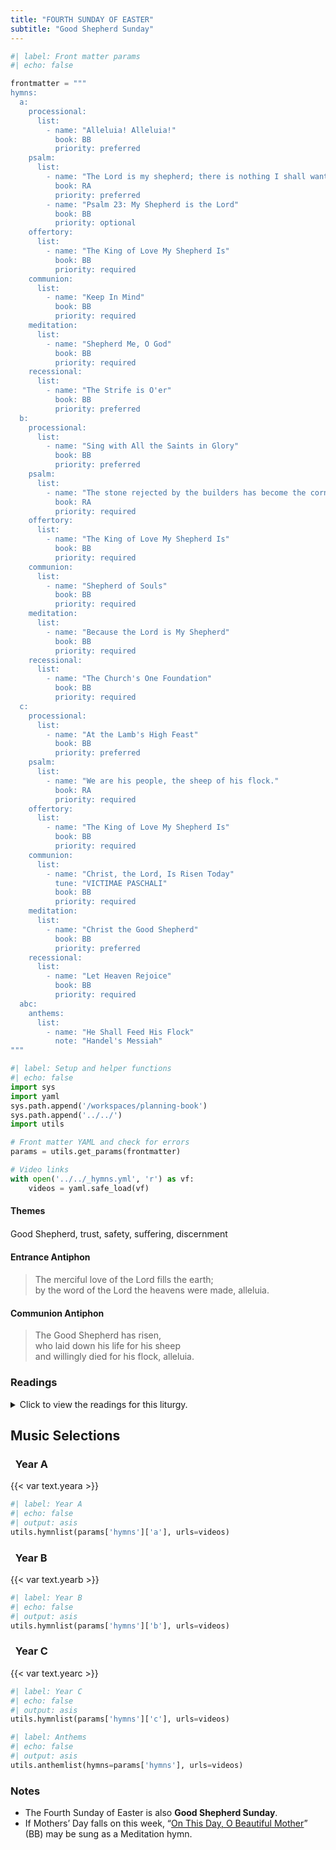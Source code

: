 ```yaml
---
title: "FOURTH SUNDAY OF EASTER"
subtitle: "Good Shepherd Sunday"
---
```


```python
#| label: Front matter params
#| echo: false

frontmatter = """
hymns:
  a:
    processional:
      list:
        - name: "Alleluia! Alleluia!"
          book: BB
          priority: preferred
    psalm:
      list:
        - name: "The Lord is my shepherd; there is nothing I shall want."
          book: RA
          priority: preferred
        - name: "Psalm 23: My Shepherd is the Lord"
          book: BB
          priority: optional
    offertory:
      list:
        - name: "The King of Love My Shepherd Is"
          book: BB
          priority: required
    communion:
      list:
        - name: "Keep In Mind"
          book: BB
          priority: required
    meditation:
      list:
        - name: "Shepherd Me, O God"
          book: BB
          priority: required
    recessional:
      list:
        - name: "The Strife is O'er"
          book: BB
          priority: preferred
  b:
    processional:
      list:
        - name: "Sing with All the Saints in Glory"
          book: BB
          priority: preferred
    psalm:
      list:
        - name: "The stone rejected by the builders has become the cornerstone."
          book: RA
          priority: required
    offertory:
      list:
        - name: "The King of Love My Shepherd Is"
          book: BB
          priority: required
    communion:
      list:
        - name: "Shepherd of Souls"
          book: BB
          priority: required
    meditation:
      list:
        - name: "Because the Lord is My Shepherd"
          book: BB
          priority: required
    recessional:
      list:
        - name: "The Church's One Foundation"
          book: BB
          priority: required
  c:
    processional:
      list:
        - name: "At the Lamb's High Feast"
          book: BB
          priority: preferred
    psalm:
      list:
        - name: "We are his people, the sheep of his flock."
          book: RA
          priority: required
    offertory:
      list:
        - name: "The King of Love My Shepherd Is"
          book: BB
          priority: required
    communion:
      list:
        - name: "Christ, the Lord, Is Risen Today"
          tune: "VICTIMAE PASCHALI"
          book: BB
          priority: required
    meditation:
      list:
        - name: "Christ the Good Shepherd"
          book: BB
          priority: preferred
    recessional:
      list:
        - name: "Let Heaven Rejoice"
          book: BB
          priority: required
  abc:
    anthems:
      list:
        - name: "He Shall Feed His Flock"
          note: "Handel's Messiah"
"""
```

```python
#| label: Setup and helper functions
#| echo: false
import sys
import yaml
sys.path.append('/workspaces/planning-book')
sys.path.append('../../')
import utils

# Front matter YAML and check for errors
params = utils.get_params(frontmatter)

# Video links
with open('../../_hymns.yml', 'r') as vf:
    videos = yaml.safe_load(vf)
```

:::  {.red}
#### **Themes**
:::

Good Shepherd, trust, safety, suﬀering, discernment

:::  {.red}
#### **Entrance Antiphon**
:::

> The merciful love of the Lord fills the earth;  
> by the word of the Lord the heavens were made, alleluia.

:::  {.red}
#### **Communion Antiphon**
:::

> The Good Shepherd has risen,  
> who laid down his life for his sheep  
> and willingly died for his flock, alleluia.

:::: {.content-visible when-format="html"}
::: {.red}
### Readings
:::

<details>
  <summary>Click to view the readings for this liturgy.</summary>

::: {.titlered}
### &nbsp; Year A
:::

::: {.red}
#### First Reading [Acts 2:14a, 36-41]{style="float:right" .small}
:::

Then Peter stood up with the Eleven,  
raised his voice, and proclaimed:  
"Let the whole house of Israel know for certain  
that God has made both Lord and Christ,  
this Jesus whom you crucified."  

Now when they heard this, they were cut to the heart,  
and they asked Peter and the other apostles,  
"What are we to do, my brothers?"  
Peter said to them,  
"Repent and be baptized, every one of you,  
in the name of Jesus Christ for the forgiveness of your sins;  
and you will receive the gift of the Holy Spirit.  
For the promise is made to you and to your children  
and to all those far off,  
whomever the Lord our God will call."  
He testified with many other arguments, and was exhorting them,  
"Save yourselves from this corrupt generation."  
Those who accepted his message were baptized,  
and about three thousand persons were added that day.  

***

::: {.red}
#### Responsorial Psalm [Psalm 23: 1-3a, 3b4, 5, 6]{style="float:right" .small}
:::

**[℟.]{.red}** **The Lord is my shepherd; there is nothing I shall want.**  
[Or:]{.red}  
**[℟.]{.red}** **Alleluia.**  

The LORD is my shepherd; I shall not want.  
In verdant pastures he gives me repose;  
beside restful waters he leads me;  
he refreshes my soul. **[℟.]{.red}**  

He guides me in right paths  
for his name's sake.  
Even though I walk in the dark valley  
I fear no evil; for you are at my side.  
With your rod and your staff  
that give me courage. **[℟.]{.red}**  

You spread the table before me  
in the sight of my foes;  
you anoint my head with oil;  
my cup overflows. **[℟.]{.red}**  

Only goodness and kindness follow me  
all the days of my life;  
and I shall dwell in the house of the LORD  
for years to come. **[℟.]{.red}**  

***

::: {.red}
#### Second Reading [1 Peter 2:20b-25]{style="float:right" .small}
:::

Beloved:  
If you are patient when you suffer for doing what is good,  
this is a grace before God.  
For to this you have been called,  
because Christ also suffered for you,  
leaving you an example that you should follow in his footsteps.  
*He committed no sin, and no deceit was found in his mouth.*  

When he was insulted, he returned no insult;  
when he suffered, he did not threaten;  
instead, he handed himself over to the one who judges justly.  
He himself bore our sins in his body upon the cross,  
so that, free from sin, we might live for righteousness.  
By his wounds you have been healed.  
For you had gone astray like sheep,  
but you have now returned to the shepherd and guardian of your souls.  

***

::: {.red}
#### Gospel Acclamation [John 10:14]{style="float:right" .small}
:::

**[℟.]{.red}** **Alleluia, alleluia.**  
I am the good shepherd, says the Lord;  
I know my sheep, and mine know me. **[℟.]{.red}**

***

::: {.red}
#### Gospel [John 10:1-10]{style="float:right" .small}
:::

Jesus said:  
"Amen, amen, I say to you,  
whoever does not enter a sheepfold through the gate  
but climbs over elsewhere is a thief and a robber.  
But whoever enters through the gate is the shepherd of the sheep.  
The gatekeeper opens it for him, and the sheep hear his voice,  
as the shepherd calls his own sheep by name and leads them out.  
When he has driven out all his own,  
he walks ahead of them, and the sheep follow him,  
because they recognize his voice.  
But they will not follow a stranger;  
they will run away from him,  
because they do not recognize the voice of strangers."  
Although Jesus used this figure of speech,  
the Pharisees did not realize what he was trying to tell them.  

So Jesus said again, "Amen, amen, I say to you,  
I am the gate for the sheep.  
All who came before me are thieves and robbers,  
but the sheep did not listen to them.  
I am the gate.  
Whoever enters through me will be saved,  
and will come in and go out and find pasture.  
A thief comes only to steal and slaughter and destroy;  
I came so that they might have life and have it more abundantly."  

::: {.centered}
{{< var symbols.cross >}} &nbsp; {{< var symbols.cross >}} &nbsp; {{< var symbols.cross >}}
:::

::: {.titlered}
### &nbsp; Year B
:::

::: {.red}
#### First Reading [Acts 4:8-12]{style="float:right" .small}
:::

Peter, filled with the Holy Spirit, said:  
"Leaders of the people and elders:  
If we are being examined today  
about a good deed done to a cripple,  
namely, by what means he was saved,  
then all of you and all the people of Israel should know  
that it was in the name of Jesus Christ the Nazorean  
whom you crucified, whom God raised from the dead;  
in his name this man stands before you healed.  
*He is the stone rejected by you, the builders,*  
*which has become the cornerstone.*  
There is no salvation through anyone else,  
nor is there any other name under heaven  
given to the human race by which we are to be saved."  

***

::: {.red}
#### Responsorial Psalm [Psalm 118:1, 8-9, 21-23, 26, 28, 29]{style="float:right" .small}
:::

**[℟.]{.red}** **The stone rejected by the builders has become the cornerstone.**  
[Or:]{.red}  
**[℟.]{.red}** **Alleluia.**  

Give thanks to the LORD, for he is good,  
for his mercy endures forever.  
It is better to take refuge in the LORD  
than to trust in man.  
It is better to take refuge in the LORD  
than to trust in princes. **[℟.]{.red}**  

I will give thanks to you, for you have answered me  
and have been my savior.  
The stone which the builders rejected  
has become the cornerstone.  
By the LORD has this been done;  
it is wonderful in our eyes. **[℟.]{.red}**  

Blessed is he who comes in the name of the LORD;  
we bless you from the house of the LORD.  
I will give thanks to you, for you have answered me  
and have been my savior.  
Give thanks to the LORD, for he is good;  
for his kindness endures forever. **[℟.]{.red}**  

***

::: {.red}
#### Second Reading [1 John 3:1-2]{style="float:right" .small}
:::

Beloved:  
See what love the Father has bestowed on us  
that we may be called the children of God.  
Yet so we are.  
The reason the world does not know us  
is that it did not know him.  
Beloved, we are God's children now;  
what we shall be has not yet been revealed.  
We do know that when it is revealed we shall be like him,  
for we shall see him as he is.  

***

::: {.red}
#### Gospel Acclamation [John 10:14]{style="float:right" .small}
:::

**[℟.]{.red}** **Alleluia, alleluia.**  
I am the good shepherd, says the Lord;  
I know my sheep, and mine know me. **[℟.]{.red}**  

***

::: {.red}
#### Gospel [John 10:11-18]{style="float:right" .small}
:::

Jesus said:  
"I am the good shepherd.  
A good shepherd lays down his life for the sheep.  
A hired man, who is not a shepherd  
and whose sheep are not his own,  
sees a wolf coming and leaves the sheep and runs away,  
and the wolf catches and scatters them.  
This is because he works for pay and has no concern for the sheep.  
I am the good shepherd,  
and I know mine and mine know me,  
just as the Father knows me and I know the Father;  
and I will lay down my life for the sheep.  
I have other sheep that do not belong to this fold.  
These also I must lead, and they will hear my voice,  
and there will be one flock, one shepherd.  
This is why the Father loves me,  
because I lay down my life in order to take it up again.  
No one takes it from me, but I lay it down on my own.  
I have power to lay it down, and power to take it up again.  
This command I have received from my Father."  

::: {.centered}
{{< var symbols.cross >}} &nbsp; {{< var symbols.cross >}} &nbsp; {{< var symbols.cross >}}
:::

::: {.titlered}
### &nbsp; Year C
:::

::: {.red}
#### First Reading [Acts 13:14, 43-52]{style="float:right" .small}
:::

Paul and Barnabas continued on from Perga  
and reached Antioch in Pisidia.  
On the sabbath they entered the synagogue and took their seats.  
Many Jews and worshipers who were converts to Judaism  
followed Paul and Barnabas, who spoke to them  
and urged them to remain faithful to the grace of God.  

On the following sabbath almost the whole city gathered  
to hear the word of the Lord.  
When the Jews saw the crowds, they were filled with jealousy  
and with violent abuse contradicted what Paul said.  
Both Paul and Barnabas spoke out boldly and said,  
“It was necessary that the word of God be spoken to you first,  
but since you reject it  
and condemn yourselves as unworthy of eternal life,  
we now turn to the Gentiles.  
*For so the Lord has commanded us,*  
*I have made you a light to the Gentiles,*  
*that you may be an instrument of salvation*  
*to the ends of the earth.”*  

The Gentiles were delighted when they heard this  
and glorified the word of the Lord.  
All who were destined for eternal life came to believe,  
and the word of the Lord continued to spread  
through the whole region.  
The Jews, however, incited the women of prominence who were worshipers  
and the leading men of the city,  
stirred up a persecution against Paul and Barnabas,  
and expelled them from their territory.  
So they shook the dust from their feet in protest against them,  
and went to Iconium.  
The disciples were filled with joy and the Holy Spirit.  

***

::: {.red}
#### Responsorial Psalm [Psalm 100:1-2, 3, 5]{style="float:right" .small}
:::

**[℟.]{.red}** **We are his people, the sheep of his flock.**  
[Or:]{.red}  
**[℟.]{.red}** **Alleluia.**  

Sing joyfully to the LORD, all you lands;  
&emsp; serve the LORD with gladness;  
&emsp; come before him with joyful song. **[℟.]{.red}**  

Know that the LORD is God;  
&emsp; he made us, his we are;  
&emsp; his people, the flock he tends. **[℟.]{.red}**  

The LORD is good:  
&emsp; his kindness endures forever,  
&emsp; and his faithfulness, to all generations. **[℟.]{.red}**  

***

::: {.red}
#### Second Reading [Revelation 7:9, 14b-17]{style="float:right" .small}
:::

I, John, had a vision of a great multitude,  
which no one could count,  
from every nation, race, people, and tongue.  
They stood before the throne and before the Lamb,  
wearing white robes and holding palm branches in their hands.  

Then one of the elders said to me,  
“These are the ones who have survived the time of great distress;  
they have washed their robes  
and made them white in the blood of the Lamb.  

&emsp; “For this reason they stand before God’s throne  
&emsp; &emsp; and worship him day and night in his temple.  
&emsp; The one who sits on the throne will shelter them.  
&emsp; They will not hunger or thirst anymore,  
&emsp; &emsp; nor will the sun or any heat strike them.  
&emsp; For the Lamb who is in the center of the throne  
&emsp; &emsp; will shepherd them  
&emsp; &emsp; and lead them to springs of life-giving water,  
&emsp; &emsp; and God will wipe away every tear from their eyes.”  

***

::: {.red}
#### Gospel Acclamation [John 10:14]{style="float:right" .small}
:::

**[℟.]{.red}** **Alleluia, alleluia.**  
I am the good shepherd, says the Lord;  
I know my sheep, and mine know me. **[℟.]{.red}** 

***

::: {.red}
#### Gospel [John 10:27-30]{style="float:right" .small}
:::

Jesus said:  
“My sheep hear my voice;  
I know them, and they follow me.  
I give them eternal life, and they shall never perish.  
No one can take them out of my hand.  
My Father, who has given them to me, is greater than all,  
and no one can take them out of the Father’s hand.  
The Father and I are one.”  

::: {.centered}
{{< var symbols.cross >}} &nbsp; {{< var symbols.cross >}} &nbsp; {{< var symbols.cross >}}
:::

</details>
::::

::: {.red}
## Music Selections
:::

::: {.titlered}
### &nbsp; Year A
:::
{{< var text.yeara >}}

```python
#| label: Year A
#| echo: false
#| output: asis
utils.hymnlist(params['hymns']['a'], urls=videos)
```

::: {.titlered}
### &nbsp; Year B
:::
{{< var text.yearb >}}

```python
#| label: Year B
#| echo: false
#| output: asis
utils.hymnlist(params['hymns']['b'], urls=videos)
```

::: {.titlered}
### &nbsp; Year C
:::
{{< var text.yearc >}}

```python
#| label: Year C
#| echo: false
#| output: asis
utils.hymnlist(params['hymns']['c'], urls=videos)
```


```python
#| label: Anthems
#| echo: false
#| output: asis
utils.anthemlist(hymns=params['hymns'], urls=videos)
```

::: {.red}
### Notes
:::

* The Fourth Sunday of Easter is also **Good Shepherd Sunday**.
* If Mothers' Day falls on this week, “[On This Day, O Beautiful Mother](https://www.youtube.com/watch?v=Sn5sz5D67BY)” (BB) may be sung as a Meditation hymn.

